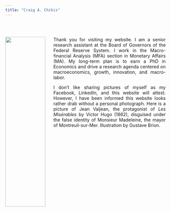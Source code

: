 ```yaml
---
title: "Craig A. Chikis"
---
```


<style>
.column-left{
  padding-top: 25pt;
  padding-bottom: 25pt;
  float: left;
  width: 25%;
  height: 400pt;
  text-align: right;
}
.column-right{
  padding-top: 25pt;
  padding-bottom: 25pt;
  float: right;
  width: 70%;
  height: 400pt;
  text-align: justify;
}
</style>


<div class="column-left">

   <img src="./files/Monsieur_Madeleine_par_Gustave_Brion.jpg" style="width:100%">
   
</div>

<div class="column-right">

Thank you for visiting my website. I am a senior research assistant at the Board of Governors of the Federal Reserve System. I work in the Macro-financial Analysis (MFA) section in Monetary Affairs (MA). My long-term plan is to earn a PhD in Economics and drive a research agenda centered on macroeconomics, growth, innovation, and macro-labor.


I don't like sharing pictures of myself as my Facebook, LinkedIn, and this website will attest. However, I have been informed this website looks rather drab without a personal photograph. Here is a picture of Jean Valjean, the protagonist of _Les Misérables_ by Victor Hugo (1862), disguised under the false identity of Monsieur Madeleine, the mayor of Montreuil-sur-Mer. Illustration by Gustave Brion.
